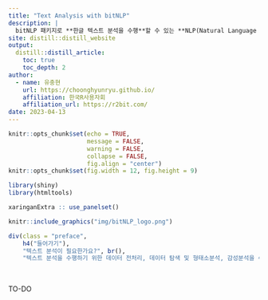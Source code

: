 ```yaml
---
title: "Text Analysis with bitNLP"
description: |
  bitNLP 패키지로 **한글 텍스트 분석을 수행**할 수 있는 **NLP(Natural Language Processing)**을 습득합니다.
site: distill::distill_website
output:
  distill::distill_article:
    toc: true
    toc_depth: 2  
author:
  - name: 유충현 
    url: https://choonghyunryu.github.io/
    affiliation: 한국R사용자회
    affiliation_url: https://r2bit.com/   
date: 2023-04-13   
---
```


```r
knitr::opts_chunk$set(echo = TRUE, 
                      message = FALSE, 
                      warning = FALSE, 
                      collapse = FALSE,
                      fig.align = "center")
knitr::opts_chunk$set(fig.width = 12, fig.height = 9)

library(shiny)
library(htmltools)

xaringanExtra :: use_panelset()
```

```r
knitr::include_graphics("img/bitNLP_logo.png")
```

```r
div(class = "preface", 
    h4("들어가기"),
    "텍스트 분석이 필요한가요?", br(),
    "텍스트 분석을 수행하기 위한 데이터 전처리, 데이터 탐색 및 형태소분석, 감성분석을 수행해 봅니다.")
```

<br>

TO-DO